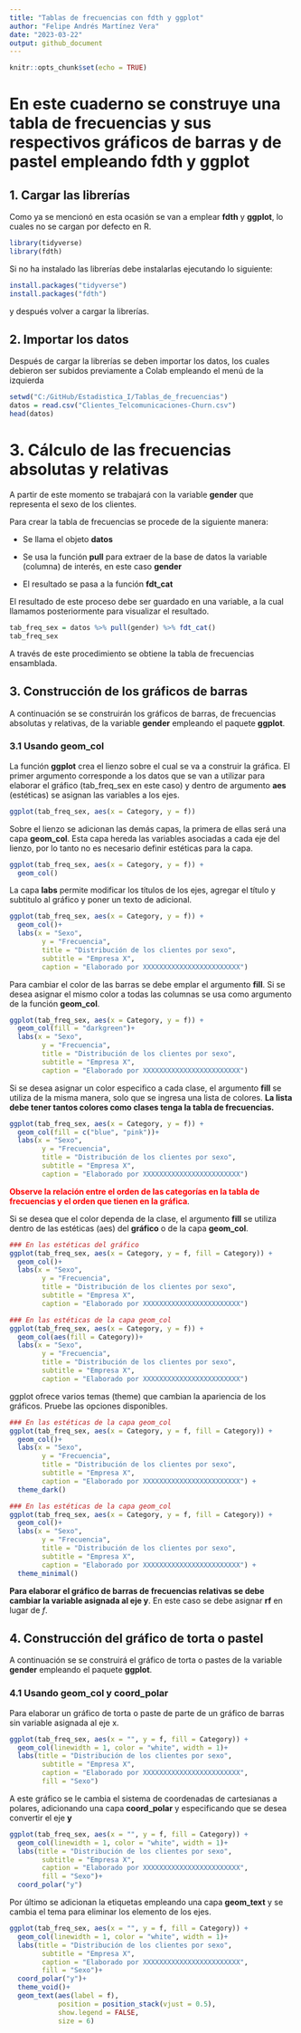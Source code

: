 ```yaml
---
title: "Tablas de frecuencias con fdth y ggplot"
author: "Felipe Andrés Martínez Vera"
date: "2023-03-22"
output: github_document
---
```


```r
knitr::opts_chunk$set(echo = TRUE)
```

# **En este cuaderno se construye una tabla de frecuencias y sus respectivos gráficos de barras y de pastel empleando fdth y ggplot**

## **1. Cargar las librerías**

Como ya se mencionó en esta ocasión se van a emplear **fdth** y **ggplot**, lo cuales no se cargan por defecto en R.

```r
library(tidyverse)
library(fdth)
```

Si no ha instalado las librerías debe instalarlas ejecutando lo siguiente:

```r
install.packages("tidyverse")
install.packages("fdth")
```

y después volver a cargar la librerías.

## 2. Importar los datos

Después de cargar la librerías se deben importar los datos, los cuales debieron ser subidos previamente a Colab empleando el menú de la izquierda

```r
setwd("C:/GitHub/Estadistica_I/Tablas_de_frecuencias")
datos = read.csv("Clientes_Telcomunicaciones-Churn.csv")
head(datos)
```

# **3. Cálculo de las frecuencias absolutas y relativas**

A partir de este momento se trabajará con la variable **gender** que representa el sexo de los clientes.

Para crear la tabla de frecuencias se procede de la siguiente manera:

-   Se llama el objeto **datos**

-   Se usa la función **pull** para extraer de la base de datos la variable (columna) de interés, en este caso **gender**

-   El resultado se pasa a la función **fdt_cat**

El resultado de este proceso debe ser guardado en una variable, a la cual llamamos posteriormente para visualizar el resultado.

```r
tab_freq_sex = datos %>% pull(gender) %>% fdt_cat()
tab_freq_sex
```

A través de este procedimiento se obtiene la tabla de frecuencias ensamblada.

## **3. Construcción de los gráficos de barras**

A continuación se se construirán los gráficos de barras, de frecuencias absolutas y relativas, de la variable **gender** empleando el paquete **ggplot**.

### **3.1 Usando geom_col**

La función **ggplot** crea el lienzo sobre el cual se va a construir la gráfica. El primer argumento corresponde a los datos que se van a utilizar para elaborar el gráfico (tab_freq_sex en este caso) y dentro de argumento **aes** (estéticas) se asignan las variables a los ejes.

```r
ggplot(tab_freq_sex, aes(x = Category, y = f))
```

Sobre el lienzo se adicionan las demás capas, la primera de ellas será una capa **geom_col**. Esta capa hereda las variables asociadas a cada eje del lienzo, por lo tanto no es necesario definir estéticas para la capa.

```r
ggplot(tab_freq_sex, aes(x = Category, y = f)) +
  geom_col()
```

La capa **labs** permite modificar los títulos de los ejes, agregar el título y subtitulo al gráfico y poner un texto de adicional.

```r
ggplot(tab_freq_sex, aes(x = Category, y = f)) +
  geom_col()+
  labs(x = "Sexo",
        y = "Frecuencia",
        title = "Distribución de los clientes por sexo",
        subtitle = "Empresa X",
        caption = "Elaborado por XXXXXXXXXXXXXXXXXXXXXXXX")
```

Para cambiar el color de las barras se debe emplar el argumento **fill**. Si se desea asignar el mismo color a todas las columnas se usa como argumento de la función **geom_col**.

```r
ggplot(tab_freq_sex, aes(x = Category, y = f)) +
  geom_col(fill = "darkgreen")+
  labs(x = "Sexo",
        y = "Frecuencia",
        title = "Distribución de los clientes por sexo",
        subtitle = "Empresa X",
        caption = "Elaborado por XXXXXXXXXXXXXXXXXXXXXXXX")
```

Si se desea asignar un color especifico a cada clase, el argumento **fill** se utiliza de la misma manera, solo que se ingresa una lista de colores. **La lista debe tener tantos colores como clases tenga la tabla de frecuencias.**

```r
ggplot(tab_freq_sex, aes(x = Category, y = f)) +
  geom_col(fill = c("blue", "pink"))+
  labs(x = "Sexo",
        y = "Frecuencia",
        title = "Distribución de los clientes por sexo",
        subtitle = "Empresa X",
        caption = "Elaborado por XXXXXXXXXXXXXXXXXXXXXXXX")
```


<span style="color:red">**Observe la relación entre el orden de las categorías en la tabla de frecuencias y el orden que tienen en la gráfica**</span>.

Si se desea que el color dependa de la clase, el argumento **fill** se utiliza dentro de las estéticas (aes) del **gráfico** o de la capa **geom_col**.

```r
### En las estéticas del gráfico
ggplot(tab_freq_sex, aes(x = Category, y = f, fill = Category)) +
  geom_col()+
  labs(x = "Sexo",
        y = "Frecuencia",
        title = "Distribución de los clientes por sexo",
        subtitle = "Empresa X",
        caption = "Elaborado por XXXXXXXXXXXXXXXXXXXXXXXX")
```

```r
### En las estéticas de la capa geom_col
ggplot(tab_freq_sex, aes(x = Category, y = f)) +
  geom_col(aes(fill = Category))+
  labs(x = "Sexo",
        y = "Frecuencia",
        title = "Distribución de los clientes por sexo",
        subtitle = "Empresa X",
        caption = "Elaborado por XXXXXXXXXXXXXXXXXXXXXXXX")
```

ggplot ofrece varios temas (theme) que cambian la apariencia de los gráficos. Pruebe las opciones disponibles.

```r
### En las estéticas de la capa geom_col
ggplot(tab_freq_sex, aes(x = Category, y = f, fill = Category)) +
  geom_col()+
  labs(x = "Sexo",
        y = "Frecuencia",
        title = "Distribución de los clientes por sexo",
        subtitle = "Empresa X",
        caption = "Elaborado por XXXXXXXXXXXXXXXXXXXXXXXX") +
  theme_dark()
```

```r
### En las estéticas de la capa geom_col
ggplot(tab_freq_sex, aes(x = Category, y = f, fill = Category)) +
  geom_col()+
  labs(x = "Sexo",
        y = "Frecuencia",
        title = "Distribución de los clientes por sexo",
        subtitle = "Empresa X",
        caption = "Elaborado por XXXXXXXXXXXXXXXXXXXXXXXX") +
  theme_minimal()
```

**Para elaborar el gráfico de barras de frecuencias relativas se debe cambiar la variable asignada al eje y**. En este caso se debe asignar **rf** en lugar de *f*.

## **4. Construcción del gráfico de torta o pastel**

A continuación se se construirá el gráfico de torta o pastes de la variable **gender** empleando el paquete **ggplot**.

### **4.1 Usando geom_col y coord_polar**

Para elaborar un gráfico de torta o paste de parte de un gráfico de barras sin variable asignada al eje x.

```r
ggplot(tab_freq_sex, aes(x = "", y = f, fill = Category)) +
  geom_col(linewidth = 1, color = "white", width = 1)+
  labs(title = "Distribución de los clientes por sexo",
        subtitle = "Empresa X",
        caption = "Elaborado por XXXXXXXXXXXXXXXXXXXXXXXX",
        fill = "Sexo")
```

A este gráfico se le cambia el sistema de coordenadas de cartesianas a polares, adicionando una capa **coord_polar** y especificando que se desea convertir el eje **y**

```r
ggplot(tab_freq_sex, aes(x = "", y = f, fill = Category)) +
  geom_col(linewidth = 1, color = "white", width = 1)+
  labs(title = "Distribución de los clientes por sexo",
        subtitle = "Empresa X",
        caption = "Elaborado por XXXXXXXXXXXXXXXXXXXXXXXX",
        fill = "Sexo")+
  coord_polar("y")
```

Por último se adicionan la etiquetas empleando una capa **geom_text** y se cambia el tema para eliminar los elemento de los ejes.

```r
ggplot(tab_freq_sex, aes(x = "", y = f, fill = Category)) +
  geom_col(linewidth = 1, color = "white", width = 1)+
  labs(title = "Distribución de los clientes por sexo",
        subtitle = "Empresa X",
        caption = "Elaborado por XXXXXXXXXXXXXXXXXXXXXXXX",
        fill = "Sexo")+
  coord_polar("y")+
  theme_void()+
  geom_text(aes(label = f),
            position = position_stack(vjust = 0.5),
            show.legend = FALSE,
            size = 6)
```
